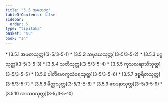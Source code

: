 ```yaml
---
title: "3.5 အမတဝဂ္ဂ"
tableOfContents: false
sidebar:
  order: 5
type: "tipitaka"
basket: "su"
book: "sn"
---
```



<DynamicBreadcrumb />



<TableOfContents book="sn" section="3.5">
* [3.5.1 အမတသုတ္တ](3-5/3-5-1)
* [3.5.2 သမုဒယသုတ္တ](3-5/3-5-2)
* [3.5.3 မဂ္ဂသုတ္တ](3-5/3-5-3)
* [3.5.4 သတိသုတ္တ](3-5/3-5-4)
* [3.5.5 ကုသလရာသိသုတ္တ](3-5/3-5-5)
* [3.5.6 ပါတိမောက္ခသံဝရသုတ္တ](3-5/3-5-6)
* [3.5.7 ဒုစ္စရိတသုတ္တ](3-5/3-5-7)
* [3.5.8 မိတ္တသုတ္တ](3-5/3-5-8)
* [3.5.9 ဝေဒနာသုတ္တ](3-5/3-5-9)
* [3.5.10 အာသဝသုတ္တ](3-5/3-5-10)
</TableOfContents>
